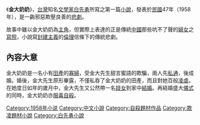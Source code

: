 {{unreferenced|time=2017-05-08T16:44:42+00:00}}
《'''金大奶奶'''》，[[台灣|台灣]]知名[[文學家|文學家]][[白先勇|白先勇]]所寫之第一篇[[小說|小說]]，發表於[[中華民國|民國]]47年（1958年），是一齣邪惡欺壓良善的[[悲劇|悲劇]]。

故事中雖以金大奶奶為[[主角|主角]]，但實際上表達的正是傳統[[中國|中國]]那些吭不了聲的[[婦女|婦女]]之[[寫照|寫照]]，小說寫[[封建主義|封建主義]]的[[倫理|倫理]]信條下的傳統悲劇。

== 內容大意 ==
金大奶奶是一名小有[[田產|田產]]的[[寡婦|寡婦]]，受金大先生甜言蜜語的欺騙，兩人先[[私通|私通]]，後成婚。婚後，金大先生原形畢露，不僅私吞了金大奶奶的田產，而且對她百般[[凌虐|凌虐]]。在她度日如年的歲月中，金大先生又公然帶一名[[妓女|妓女]]到家中[[結婚|結婚]]。再結婚盛大[[儀式|儀式]]的同時，金大奶奶亦[[服毒|服毒]][[自殺|自殺]]。

[[Category:1958年小说|Category:1958年小说]]
[[Category:中文小說|Category:中文小說]]
[[Category:自殺題材作品|Category:自殺題材作品]]
[[Category:欺凌題材小說|Category:欺凌題材小說]]
[[Category:白先勇小說|Category:白先勇小說]]